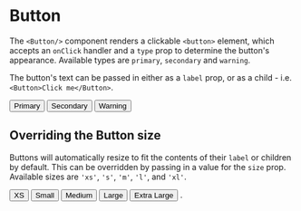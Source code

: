 
<Meta name='Button' component={Button}/>

# Button

The `<Button/>` component renders a clickable `<button>` element, which 
accepts an `onClick` handler and a `type` prop to determine the button's 
appearance. Available types are `primary`, `secondary` and `warning`.

The button's text can be passed in either as a `label` prop, or as a child - 
i.e. `<Button>Click me</Button>`.

<Canvas>
  <Story name='Default'>
    <Button>Primary</Button>
    <Button type='secondary'>Secondary</Button>
    <Button type='warning'>Warning</Button>
  </Story>
</Canvas>

## Overriding the Button size

Buttons will automatically resize to fit the contents of their `label` or 
children by default. This can be overridden by passing in a value for the `size` prop. 
Available sizes are `'xs'`, `'s'`, `'m'`, `'l'`, and `'xl'`.

<Canvas>
  <Story name='Sizes'>
    <Button size='xs'>XS</Button>
    <Button size='s'>Small</Button>
    <Button size='m'>Medium</Button>
    <Button size='l'>Large</Button>
    <Button size='xl'>Extra Large</Button>
  </Story>
</Canvas>
.